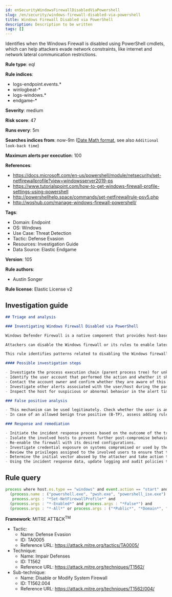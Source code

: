 ```yaml
---
id: enSecurityWindowsFirewallDisabledViaPowershell
slug: /en/security/windows-firewall-disabled-via-powershell
title: Windows Firewall Disabled via PowerShell
description: Description to be written
tags: []
---
```


<div id="windows-firewall-disabled-via-powershell"></div>

Identifies when the Windows Firewall is disabled using PowerShell cmdlets, which can help attackers evade network constraints, like internet and network lateral communication restrictions.

**Rule type**: eql

**Rule indices**: 

* logs-endpoint.events.*
* winlogbeat-*
* logs-windows.*
* endgame-*

**Severity**: medium

**Risk score**: 47

**Runs every**: 5m

**Searches indices from**: now-9m ([Date Math format](((ref))/common-options.html#date-math), see also <DocLink id="enSecurityRulesUiCreate" section="set-the-rules-schedule">`Additional look-back time`</DocLink>)

**Maximum alerts per execution**: 100

**References**: 

* https://docs.microsoft.com/en-us/powershell/module/netsecurity/set-netfirewallprofile?view=windowsserver2019-ps
* https://www.tutorialspoint.com/how-to-get-windows-firewall-profile-settings-using-powershell
* http://powershellhelp.space/commands/set-netfirewallrule-psv5.php
* http://woshub.com/manage-windows-firewall-powershell/

**Tags**: 

* Domain: Endpoint
* OS: Windows
* Use Case: Threat Detection
* Tactic: Defense Evasion
* Resources: Investigation Guide
* Data Source: Elastic Endgame

**Version**: 105

**Rule authors**: 

* Austin Songer

**Rule license**: Elastic License v2

## Investigation guide

```markdown
## Triage and analysis

### Investigating Windows Firewall Disabled via PowerShell

Windows Defender Firewall is a native component that provides host-based, two-way network traffic filtering for a device and blocks unauthorized network traffic flowing into or out of the local device.

Attackers can disable the Windows firewall or its rules to enable lateral movement and command and control activity.

This rule identifies patterns related to disabling the Windows firewall or its rules using the `Set-NetFirewallProfile` PowerShell cmdlet.

#### Possible investigation steps

- Investigate the process execution chain (parent process tree) for unknown processes. Examine their executable files for prevalence, whether they are located in expected locations, and if they are signed with valid digital signatures.
- Identify the user account that performed the action and whether it should perform this kind of action.
- Contact the account owner and confirm whether they are aware of this activity.
- Investigate other alerts associated with the user/host during the past 48 hours.
- Inspect the host for suspicious or abnormal behavior in the alert timeframe.

### False positive analysis

- This mechanism can be used legitimately. Check whether the user is an administrator and is legitimately performing troubleshooting.
- In case of an allowed benign true positive (B-TP), assess adding rules to allow needed traffic and re-enable the firewall.

### Response and remediation

- Initiate the incident response process based on the outcome of the triage.
- Isolate the involved hosts to prevent further post-compromise behavior.
- Re-enable the firewall with its desired configurations.
- Investigate credential exposure on systems compromised or used by the attacker to ensure all compromised accounts are identified. Reset passwords for these accounts and other potentially compromised credentials, such as email, business systems, and web services.
- Review the privileges assigned to the involved users to ensure that the least privilege principle is being followed.
- Determine the initial vector abused by the attacker and take action to prevent reinfection through the same vector.
- Using the incident response data, update logging and audit policies to improve the mean time to detect (MTTD) and the mean time to respond (MTTR).
```

## Rule query

```js
process where host.os.type == "windows" and event.action == "start" and
  (process.name : ("powershell.exe", "pwsh.exe", "powershell_ise.exe") or process.pe.original_file_name == "PowerShell.EXE") and
   process.args : "*Set-NetFirewallProfile*" and
  (process.args : "*-Enabled*" and process.args : "*False*") and
  (process.args : "*-All*" or process.args : ("*Public*", "*Domain*", "*Private*"))

```

**Framework**: MITRE ATT&CK<sup>TM</sup>

* Tactic:
    * Name: Defense Evasion
    * ID: TA0005
    * Reference URL: https://attack.mitre.org/tactics/TA0005/
* Technique:
    * Name: Impair Defenses
    * ID: T1562
    * Reference URL: https://attack.mitre.org/techniques/T1562/
* Sub-technique:
    * Name: Disable or Modify System Firewall
    * ID: T1562.004
    * Reference URL: https://attack.mitre.org/techniques/T1562/004/

